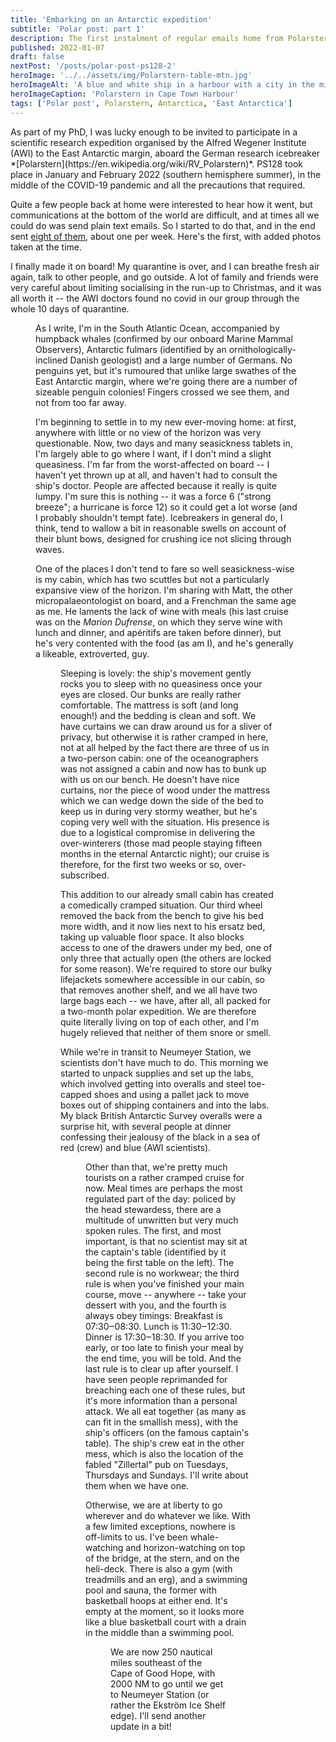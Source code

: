 ```yaml
---
title: 'Embarking on an Antarctic expedition'
subtitle: 'Polar post: part 1'
description: The first instalment of regular emails home from Polarstern Expedition 128, my first research cruise.
published: 2022-01-07
draft: false
nextPost: '/posts/polar-post-ps128-2'
heroImage: '../../assets/img/Polarstern-table-mtn.jpg'
heroImageAlt: 'A blue and white ship in a harbour with a city in the middle ground and a mountain in the background'
heroImageCaption: 'Polarstern in Cape Town Harbour'
tags: ['Polar post', Polarstern, Antarctica, 'East Antarctica']
---
```


<InfoBox>
As part of my PhD, I was lucky enough to be invited to participate in a scientific research expedition organised by the Alfred Wegener Institute (AWI) to the East Antarctic margin, aboard the German research icebreaker *[Polarstern](https://en.wikipedia.org/wiki/RV_Polarstern)*. PS128 took place in January and February 2022 (southern hemisphere summer), in the middle of the COVID-19 pandemic and all the precautions that required.

Quite a few people back at home were interested to hear how it went, but communications at the bottom of the world are difficult, and at times all we could do was send plain text emails. So I started to do that, and in the end sent [eight of them](/posts/polar-post), about one per week. Here's the first, with added photos taken at the time.
</InfoBox>


I finally made it on board! My quarantine is over, and I can breathe fresh air again, talk to other people, and go outside. A lot of family and friends were very careful about limiting socialising in the run-up to Christmas, and it was all worth it -- the AWI doctors found no covid in our group through the whole 10 days of quarantine. 


<Figure sideCaption src={peep} alt="Two medics in hazmat suits distorted through a fisheye lens" height="400" caption="In quarantine: view through the peephole of my hotel door. The AWI doctors are performing very thorough nasal swabs for covid tests." />

As I write, I'm in the South Atlantic Ocean, accompanied by humpback whales (confirmed by our onboard Marine Mammal Observers), Antarctic fulmars (identified by an ornithologically-inclined Danish geologist) and a large number of Germans. No penguins yet, but it's rumoured that unlike large swathes of the East Antarctic margin, where we're going there are a number of sizeable penguin colonies! Fingers crossed we see them, and not from too far away.

I'm beginning to settle in to my new ever-moving home: at first, anywhere with little or no view of the horizon was very questionable. Now, two days and many seasickness tablets in, I'm largely able to go where I want, if I don't mind a slight queasiness. I'm far from the worst-affected on board -- I haven't yet thrown up at all, and haven't had to consult the ship's doctor. People are affected because it really is quite lumpy. I'm sure this is nothing -- it was a force 6 ("strong breeze"; a hurricane is force 12) so it could get a lot worse (and I probably shouldn't tempt fate). Icebreakers in general do, I think, tend to wallow a bit in reasonable swells on account of their blunt bows, designed for crushing ice not slicing through waves.

One of the places I don't tend to fare so well seasickness-wise is my cabin, which has two scuttles but not a particularly expansive view of the horizon. I'm sharing with Matt, the other micropalaeontologist on board, and a Frenchman the same age as me. He laments the lack of wine with meals (his last cruise was on the *Marion Dufrense*, on which they serve wine with lunch and dinner, and apéritifs are taken before dinner), but he's very contented with the food (as am I), and he's generally a likeable, extroverted, guy.


<Figure src={TomMatt}  alt="Photo of two men in working clothes on the deck on a ship" caption="Tom (left) and Matt (right) on <i>Polarstern</i>'s working deck." />

Sleeping is lovely: the ship's movement gently rocks you to sleep with no queasiness once your eyes are closed. Our bunks are really rather comfortable. The mattress is soft (and long enough!) and the bedding is clean and soft. We have curtains we can draw around us for a sliver of privacy, but otherwise it is rather cramped in here, not at all helped by the fact there are three of us in a two-person cabin: one of the oceanographers was not assigned a cabin and now has to bunk up with us on our bench. He doesn't have nice curtains, nor the piece of wood under the mattress which we can wedge down the side of the bed to keep us in during very stormy weather, but he's coping very well with the situation. His presence is due to a logistical compromise in delivering the over-winterers (those mad people staying fifteen months in the eternal Antarctic night); our cruise is therefore, for the first two weeks or so, over-subscribed.

This addition to our already small cabin has created a comedically cramped situation. Our third wheel removed the back from the bench to give his bed more width, and it now lies next to his ersatz bed, taking up valuable floor space. It also blocks access to one of the drawers under my bed, one of only three that actually open (the others are locked for some reason). We're required to store our bulky lifejackets somewhere accessible in our cabin, so that removes another shelf, and we all have two large bags each -- we have, after all, all packed for a two-month polar expedition. We are therefore quite literally living on top of each other, and I'm hugely relieved that neither of them snore or smell.

While we're in transit to Neumeyer Station, we scientists don't have much to do. This morning we started to unpack supplies and set up the labs, which involved getting into overalls and steel toe-capped shoes and using a pallet jack to move boxes out of shipping containers and into the labs. My black British Antarctic Survey overalls were a surprise hit, with several people at dinner confessing their jealousy of the black in a sea of red (crew) and blue (AWI scientists).


<Figure src={wetLab}  alt="Photo of a man in a black boiler suit in a large space with wooden floor and white walls. Other people and some equipment are also in the room." caption="<i>Polarstern</i>’s “wet lab” before we set it up for core processing. The Skidoo in the background is for our land geology team." />

Other than that, we're pretty much tourists on a rather cramped cruise for now. Meal times are perhaps the most regulated part of the day: policed by the head stewardess, there are a multitude of unwritten but very much spoken rules. The first, and most important, is that no scientist may sit at the captain's table (identified by it being the first table on the left). The second rule is no workwear; the third rule is when you've finished your main course, move -- anywhere -- take your dessert with you, and the fourth is always obey timings: Breakfast is 07:30‒08:30. Lunch is 11:30‒12:30. Dinner is 17:30‒18:30. If you arrive too early, or too late to finish your meal by the end time, you will be told. And the last rule is to clear up after yourself. I have seen people reprimanded for breaching each one of these rules, but it's more information than a personal attack. We all eat together (as many as can fit in the smallish mess), with the ship's officers (on the famous captain's table). The ship's crew eat in the other mess, which is also the location of the fabled "Zillertal" pub on Tuesdays, Thursdays and Sundays. I'll write about them when we have one.

Otherwise, we are at liberty to go wherever and do whatever we like. With a few limited exceptions, nowhere is off-limits to us. I've been whale-watching and horizon-watching on top of the bridge, at the stern, and on the heli-deck. There is also a gym (with treadmills and an erg), and a swimming pool and sauna, the former with basketball hoops at either end. It's empty at the moment, so it looks more like a blue basketball court with a drain in the middle than a swimming pool.


<Figure sideCaption src={PShelideck} alt="The open deck of a ship, painted green with a yellow circle and a white letter H. The wake of the ship extends away to the horizon in a deep blue sea." height="400" caption="Steaming south: view from above the helideck as we leave Africa behind and journey towards Antarctica." />

We are now 250 nautical miles southeast of the Cape of Good Hope, with 2000 NM to go until we get to Neumeyer Station (or rather the Ekström Ice Shelf edge). I'll send another update in a bit!
